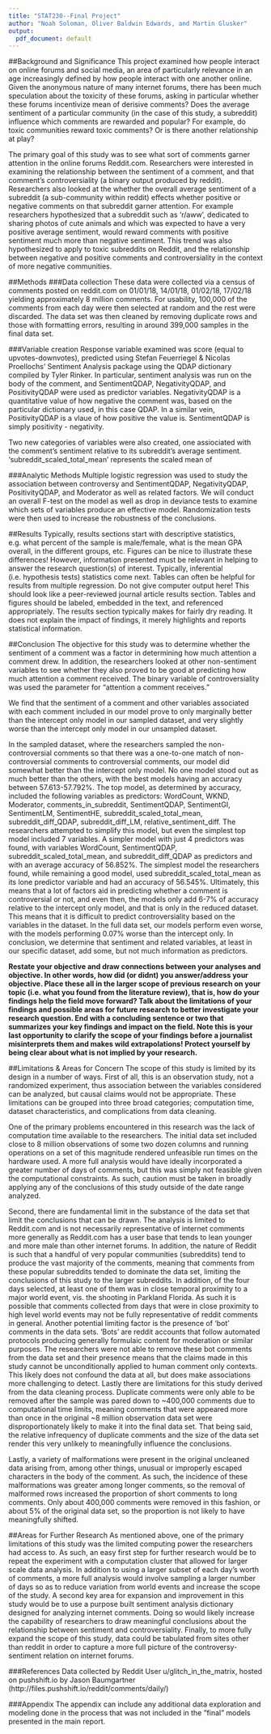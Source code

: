 ```yaml
---
title: "STAT230--Final Project"
author: "Noah Soloman, Oliver Baldwin Edwards, and Martin Glusker"
output:
  pdf_document: default
---
```


##Background and Significance
This project examined how people interact on online forums and social media, an area of particularly relevance in an age increasingly defined by how people interact with one another online. Given the anonymous nature of many internet forums, there has been much speculation about the toxicity of these forums, asking in particular whether these forums incentivize mean of derisive comments? Does the average sentiment of a particular community (in the case of this study, a subreddit) influence which comments are rewarded and popular? For example, do toxic communities reward toxic comments? Or is there another relationship at play?

The primary goal of this study was to see what sort of comments garner attention in the online forums Reddit.com. Researchers were interested in examining the relationship between the sentiment of a comment, and that comment’s controversiality (a binary output produced by reddit). Researchers also looked at the whether the overall average sentiment of a subreddit (a sub-community within reddit) effects whether positive or negative comments on that subreddit garner attention. For example researchers hypothesized that a subreddit such as ‘r/aww’, dedicated to sharing photos of cute animals and which was expected to have a very positive average sentiment, would reward comments with positive sentiment much more than negative sentiment. This trend was also hypothesized to apply to toxic subreddits on Reddit, and the relationship between negative and positive comments and controversiality in the context of more negative communities.

##Methods
###Data collection 
These data were collected via a census of comments posted on reddit.com on 01/01/18, 
14/01/18, 01/02/18, 17/02/18 yielding approximately 8 million comments. For usability, 100,000 of the comments from each day were then selected at random and the rest were discarded. The data set was then cleaned by removing duplicate rows and those with formatting errors, resulting in around 399,000 samples in the final data set.

###Variable creation 
Response variable examined was score (equal to upvotes-downvotes), predicted using Stefan Feuerriegel & Nicolas Proellochs’ Sentiment Analysis package using the QDAP dictionary compiled by Tyler Rinker. In particular, sentiment analysis was run on the body of the comment, and SentimentQDAP, NegativityQDAP, and PositivityQDAP were used as predictor variables. NegativityQDAP is a quantitative value of how negative the comment was, based on the particular dictionary used, in this case QDAP. In a similar vein, PositivityQDAP is a vlaue of how positive the value is. SentimentQDAP is simply positivity - negativity.

Two new categories of variables were also created, one assiociated with the comment's sentiment relative to its subreddit's average sentiment. 'subreddit_scaled_total_mean' represents the scaled mean of 

###Analytic Methods
Multiple logistic regression was used to study the association between controversy and SentimentQDAP, NegativityQDAP, PositivityQDAP, and Moderator as well as related factors. We will conduct an overall F-test on the model as well as drop in deviance tests to examine which sets of variables produce an effective model. Randomization tests were then used to increase the robustness of the conclusions.

##Results
Typically, results sections start with descriptive statistics, e.g. what percent of the sample is male/female, what is the mean GPA overall, in the different groups, etc. Figures can be nice to illustrate these differences! However, information presented must be relevant in helping to answer the research question(s) of interest. Typically, inferential (i.e. hypothesis tests) statistics come next. Tables can often be helpful for results from multiple regression. Do not give computer output here! This should look like a peer-reviewed journal article results section. Tables and figures should be labeled, embedded in the text, and referenced appropriately. The results section typically makes for fairly dry reading. It does not explain the impact of findings, it merely highlights and reports statistical information. 

##Conclusion
The objective for this study was to determine whether the sentiment of a comment was a factor in determining how much attention a comment drew. In addition, the researchers looked at other non-sentiment variables to see whether they also proved to be good at predicting how much attention a comment received. The binary variable of controversiality was used the parameter for “attention a comment receives.”

We find that the sentiment of a comment and other variables associated with each comment included in our model prove to only marginally better than the intercept only model in our sampled dataset, and very slightly worse than the intercept only model in our unsampled dataset. 

In the sampled dataset, where the researchers sampled the non-controversial comments so that there was a one-to-one match of non-controversial comments to controversial comments, our model did somewhat better than the intercept only model. No one model stood out as much better than the others, with the best models having an accuracy between 57.613-57.792%. The top model, as determined by accuracy, included the following variables as predictors: WordCount, WKND, Moderator, comments_in_subreddit,  SentimentQDAP, SentimentGI, SentimentLM, SentimentHE, subreddit_scaled_total_mean, subreddit_diff_QDAP, subreddit_diff_LM, relative_sentiment_diff. The researchers attempted to simplify this model, but even the simplest top model included 7 variables. A simpler model with just 4 predictors was found, with variables WordCount, SentimentQDAP, subreddit_scaled_total_mean, and  subreddit_diff_QDAP  as predictors and with an average accuracy of 56.852%. The simplest model the researchers found, while remaining a good model, used subreddit_scaled_total_mean as its lone predictor variable and had an accuracy of 56.545%.
Ultimately, this means that a lot of factors aid in predicting whether a comment is controversial or not, and even then, the models only add 6-7% of accuracy relative to the intercept only model, and that is only in the reduced dataset. This means that it is difficult to predict controversiality based on the variables in the dataset. In the full data set, our models perform even worse, with the models performing 0.07% worse than the intercept only. In conclusion, we determine that sentiment and related variables, at least in our specific dataset, add some, but not much information as predictors.

**Restate your objective and draw connections between your analyses and objective. In other words, how did (or didnt) you answer/address your objective. Place these all in the larger scope of previous research on your topic (i.e. what you found from the literature review), that is, how do your findings help the field move forward? Talk about the limitations of your findings and possible areas for future research to better investigate your research question. End with a concluding sentence or two that summarizes your key findings and impact on the field. Note this is your last opportunity to clarify the scope of your findings before a journalist misinterprets them and makes wild extrapolations! Protect yourself by being clear about what is not implied by your research.**

##Limitations & Areas for Concern
The scope of this study is limited by its design in a number of ways. First of all, this is an observation study, not a randomized experiment, thus association between the variables considered can be analyzed, but causal claims would not be appropriate. These limitations can be grouped into three broad categories; computation time, dataset characteristics, and complications from data cleaning. 

One of the primary problems encountered in this research was the lack of computation time available to the researchers. The initial data set included close to 8 million observations of some two dozen columns and running operations on a set of this magnitude rendered unfeasible run times on the hardware used. A more full analysis would have ideally incorporated a greater number of days of comments, but this was simply not feasible given the computational constraints. As such, caution must be taken in broadly applying any of the conclusions of this study outside of the date range analyzed. 

Second, there are fundamental limit in the substance of the data set that limit the conclusions that can be drawn. The analysis is limited to Reddit.com and is not necessarily representative of internet comments more generally as Reddit.com has a user base that tends to lean younger and more male than other internet forums. In addition, the nature of Reddit is such that a handful of very popular communities (subreddits) tend to produce the vast majority of the comments, meaning that comments from these popular subreddits tended to dominate the data set, limiting the conclusions of this study to the larger subreddits. In addition, of the four days selected, at least one of them was in close temporal proximity to a major world event, vis. the shooting in Parkland Florida. As such it is possible that comments collected from days that were in close proximity to high level world events may not be fully representative of reddit comments in general. Another potential limiting factor is the presence of ‘bot’ comments in the data sets. ‘Bots’ are reddit accounts that follow automated protocols producing generally formulaic content for moderation or similar purposes. The researchers were not able to remove these bot comments from the data set and their presence means that the claims made in this study cannot be unconditionally applied to human comment only contexts. This likely does not confound the data at all, but does make associations more challenging to detect. Lastly there are limitations for this study derived from the data cleaning process. Duplicate comments were only able to be removed after the sample was pared down to ~400,000 comments due to computational time limits, meaning comments that were appeared more than once in the original ~8 million observation data set were disproportionately likely to make it into the final data set. That being said, the relative infrequency of duplicate comments and the size of the data set render this very unlikely to meaningfully influence the conclusions. 

Lastly, a variety of malformations were present in the original uncleaned data arising from, among other things, unusual or improperly escaped characters in the body of the comment. As such, the incidence of these malformations was greater among longer comments, so the removal of malformed rows increased the proportion of short comments to long comments. Only about 400,000 comments were removed in this fashion, or about 5% of the original data set, so the proportion is not likely to have meaningfully shifted.

##Areas for Further Research
    As mentioned above, one of the primary limitations of this study was the limited computing power the researchers had access to. As such, an easy first step for further research would be to repeat the experiment with a computation cluster that allowed for larger scale data analysis. In addition to using a larger subset of each day’s worth of comments, a more full analysis would involve sampling a larger number of days so as to reduce variation from world events and increase the scope of the study. A second key area for expansion and improvement in this study would be to use a purpose built sentiment analysis dictionary designed for analyzing internet comments. Doing so would likely increase the capability of researchers to draw meaningful conclusions about the relationship between sentiment and controversiality. Finally, to more fully expand the scope of this study, data could be tabulated from sites other than reddit in order to capture a more full picture of the controversy-sentiment relation on internet forums.
    
    
    
###References 
Data collected by Reddit User u/glitch_in_the_matrix, hosted on pushshift.io by Jason Baumgartner (http://files.pushshift.io/reddit/comments/daily/)

###Appendix The appendix can include any additional data exploration and modeling done in the process that was not included in the ”final” models presented in the main report.


